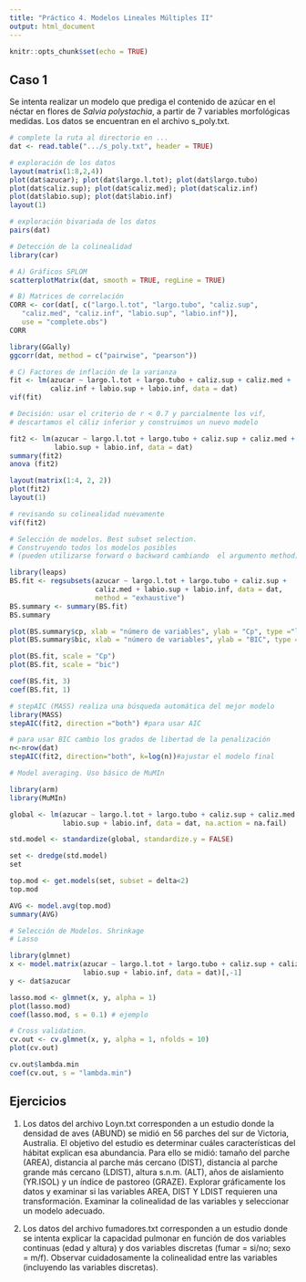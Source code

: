 ```yaml
---
title: "Práctico 4. Modelos Lineales Múltiples II"
output: html_document
---
```


```r
knitr::opts_chunk$set(echo = TRUE)
```

## Caso 1

Se intenta realizar un modelo que prediga el contenido de azúcar en el néctar en flores de *Salvia polystachia*, a partir de 7 variables morfológicas medidas. Los datos se encuentran en el archivo  s_poly.txt.

```R
# complete la ruta al directorio en ...
dat <- read.table(".../s_poly.txt", header = TRUE)

# exploración de los datos
layout(matrix(1:8,2,4))
plot(dat$azucar); plot(dat$largo.l.tot); plot(dat$largo.tubo) 
plot(dat$caliz.sup); plot(dat$caliz.med); plot(dat$caliz.inf) 
plot(dat$labio.sup); plot(dat$labio.inf)
layout(1)

# exploración bivariada de los datos
pairs(dat)

# Detección de la colinealidad
library(car)

# A) Gráficos SPLOM
scatterplotMatrix(dat, smooth = TRUE, regLine = TRUE)

# B) Matrices de correlación
CORR <- cor(dat[, c("largo.l.tot", "largo.tubo", "caliz.sup",
   "caliz.med", "caliz.inf", "labio.sup", "labio.inf")], 
   use = "complete.obs") 
CORR

library(GGally)
ggcorr(dat, method = c("pairwise", "pearson"))

# C) Factores de inflación de la varianza
fit <- lm(azucar ~ largo.l.tot + largo.tubo + caliz.sup + caliz.med +
          caliz.inf + labio.sup + labio.inf, data = dat)
vif(fit)	

# Decisión: usar el criterio de r < 0.7 y parcialmente los vif,
# descartamos el cáliz inferior y construimos un nuevo modelo

fit2 <- lm(azucar ~ largo.l.tot + largo.tubo + caliz.sup + caliz.med +
           labio.sup + labio.inf, data = dat)
summary(fit2)
anova (fit2)

layout(matrix(1:4, 2, 2))
plot(fit2)
layout(1)

# revisando su colinealidad nuevamente
vif(fit2)

# Selección de modelos. Best subset selection.
# Construyendo todos los modelos posibles
# (pueden utilizarse forward o backward cambiando  el argumento method)

library(leaps)
BS.fit <- regsubsets(azucar ~ largo.l.tot + largo.tubo + caliz.sup +
                     caliz.med + labio.sup + labio.inf, data = dat, 
                     method = "exhaustive")
BS.summary <- summary(BS.fit)
BS.summary

plot(BS.summary$cp, xlab = "número de variables", ylab = "Cp", type ="l")
plot(BS.summary$bic, xlab = "número de variables", ylab = "BIC", type ="l")

plot(BS.fit, scale = "Cp")
plot(BS.fit, scale = "bic")

coef(BS.fit, 3)
coef(BS.fit, 1)

# stepAIC (MASS) realiza una búsqueda automática del mejor modelo 
library(MASS) 
stepAIC(fit2, direction ="both") #para usar AIC

# para usar BIC cambio los grados de libertad de la penalización
n<-nrow(dat)
stepAIC(fit2, direction="both", k=log(n))#ajustar el modelo final

# Model averaging. Uso básico de MuMIn

library(arm)
library(MuMIn)

global <- lm(azucar ~ largo.l.tot + largo.tubo + caliz.sup + caliz.med +
             labio.sup + labio.inf, data = dat, na.action = na.fail)

std.model <- standardize(global, standardize.y = FALSE)

set <- dredge(std.model)
set

top.mod <- get.models(set, subset = delta<2)
top.mod

AVG <- model.avg(top.mod)
summary(AVG)

# Selección de Modelos. Shrinkage
# Lasso

library(glmnet)
x <- model.matrix(azucar ~ largo.l.tot + largo.tubo + caliz.sup + caliz.med +
                  labio.sup + labio.inf, data = dat)[,-1]
y <- dat$azucar

lasso.mod <- glmnet(x, y, alpha = 1)
plot(lasso.mod)
coef(lasso.mod, s = 0.1) # ejemplo

# Cross validation.
cv.out <- cv.glmnet(x, y, alpha = 1, nfolds = 10)
plot(cv.out)

cv.out$lambda.min
coef(cv.out, s = "lambda.min")
```

## Ejercicios

1. Los datos del archivo Loyn.txt corresponden a un estudio donde la densidad de aves (ABUND) se midió en 56 parches del sur de Victoria, Australia. El objetivo del estudio es determinar cuáles características del hábitat explican esa abundancia. Para ello se midió: tamaño del parche (AREA), distancia al parche más cercano (DIST), distancia al parche grande más cercano (LDIST), altura s.n.m. (ALT), años de aislamiento (YR.ISOL) y un índice de pastoreo (GRAZE). Explorar gráficamente los datos y examinar si las variables AREA, DIST Y LDIST requieren una transformación. Examinar la colinealidad de las variables y seleccionar un modelo adecuado.   

2. Los datos del archivo fumadores.txt corresponden a un estudio donde se intenta explicar la capacidad pulmonar en función de dos variables continuas (edad y altura) y dos variables discretas (fumar = si/no; sexo = m/f). Observar cuidadosamente la colinealidad entre las variables (incluyendo las variables discretas).   